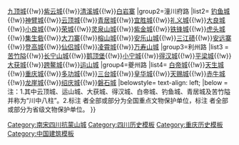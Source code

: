 {{Navbox
|name=南宋四川抗蒙山城
|title=[[南宋四川抗蒙山城|南宋四川置制司抗蒙山城]]
|style = text-align:left;
|groupstyle = width:7em;text-align:center;
|image=[[File:Fishingtown.jpg|80px]]
|above= 
|group1=成都府路
|list1= [[三龟城]]{{!w}}[[九顶城]]{{!w}}[[紫云城]]{{!w}}[[清溪城]]{{!w}}[[白岩寨]]
|group2=潼川府路
|list2= [[钓鱼城遗址|钓鱼城]]<sup>{{font|color=#FF7300|国}}</sup>{{!w}}[[神臂城]]<sup>{{font|color=#FF7300|国}}</sup>{{!w}}[[云顶城]]<sup>{{font|color=#2A52BE|省}}</sup>{{!w}}[[青居城]]{{!w}}[[宜胜城]]{{!w}}[[礼义城]]<sup>{{font|color=#2A52BE|省}}</sup>{{!w}}[[大良城]]{{!w}}[[小良城]]{{!w}}[[荣城]]{{!w}}[[灵泉山城]]{{!w}}[[紫金城]]{{!w}}[[铁锋城]]{{!w}}[[虎头城]]<sup>{{font|color=#2A52BE|省}}</sup>{{!w}}[[集生砦]]<sup>{{font|color=#2A52BE|省}}</sup>{{!w}}[[大刀寨]]{{!w}}[[榕山城]]{{!w}}[[安乐山城]]{{!w}}[[三江碛]]{{!w}}[[安远寨]]{{!w}}[[登高城]]{{!w}}[[仙侣城]]{{!w}}[[凌霄城]]{{!w}}[[万寿山城]]<sup>{{font|color=#2A52BE|省}}</sup>
|group3=利州路
|list3 =[[苦竹隘]]<sup>{{font|color=#2A52BE|省}}</sup>{{!w}}[[长宁山城]]{{!w}}[[鹅顶堡]]{{!w}}[[小宁城]]<sup>{{font|color=#2A52BE|省}}</sup>{{!w}}[[得汉城]]<sup>{{font|color=#2A52BE|省}}</sup>{{!w}}[[平梁城]]<sup>{{font|color=#2A52BE|省}}</sup>{{!w}}[[大获城]]<sup>{{font|color=#2A52BE|省}}</sup>{{!w}}[[跨鳌城]]{{!w}}[[运山城]]
|group4=夔州路
|list4= [[白帝城]]<sup>{{font|color=#FF7300|国}}</sup>{{!w}}[[天生城]]<sup>{{font|color=#FF7300|国}}</sup>{{!w}}[[重庆城]]<sup>{{font|color=#FF7300|国}}</sup>{{!w}}[[多功城]]<sup>{{font|color=#2A52BE|省}}</sup>{{!w}}[[三台城]]{{!w}}[[皇华城]]{{!w}}[[天赐城]]<sup>{{font|color=#2A52BE|省}}</sup>{{!w}}[[赤牛城]]{{!w}}[[龙崖城]]<sup>{{font|color=#2A52BE|省}}</sup>{{!w}}[[绍庆城]]{{!w}}[[磐石城]]<sup>{{font|color=#2A52BE|省}}</sup>
|belowstyle= text-align: left;
|below = 注：1.其中云顶城、运山城、大获城、得汉城、白帝城、钓鱼城、青居城及苦竹隘并称为“川中八柱”。2.标注 <sup>{{font|color=#FF7300|国}}</sup> 者全部或部分为全国重点文物保护单位，标注 <sup>{{font|color=#2A52BE|省}}</sup> 者全部或部分为省级文物保护单位。
}}
<includeonly>[[Category:南宋四川抗蒙山城]]</includeonly>
<noinclude>[[Category:四川历史模板]][[Category:重庆历史模板]][[Category:中国建筑模板]]</noinclude>